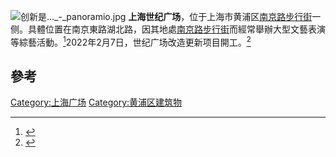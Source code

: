 {{expand|time=2013-07-21T14:44:48+00:00}}
[[File:创新是..._-_panoramio.jpg|thumb]]
'''上海世纪广场'''，位于上海市黄浦区[[南京路步行街|南京路步行街]]一侧。具體位置在南京東路湖北路，因其地處[[南京路步行街|南京路步行街]]而經常舉辦大型文藝表演等綜藝活動。<ref>{{cite web| url=http://www.hpstage.com/njrsj/index.php| title=歡迎光臨世紀廣場| publisher=南京路世紀廣場官網| accessdate=2013-11-23| deadurl=yes| archiveurl=https://archive.is/20131123122322/http://www.hpstage.com/njrsj/index.php| archivedate=2013-11-23}}</ref>2022年2月7日，世纪广场改造更新项目開工。<ref>{{cite news |title=黄浦区10个重大工程项目集中开工 总投资额逾457亿元 |url=https://wap.xinmin.cn/content/32109887.html |accessdate=2022-02-23 |archive-date=2022-02-23 |archive-url=https://web.archive.org/web/20220223130644/https://wap.xinmin.cn/content/32109887.html }}</ref>

==參考==
{{reflist|1}}
[[Category:上海广场|Category:上海广场]]
[[Category:黄浦区建筑物|Category:黄浦区建筑物]]
